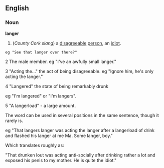 ==English==
===Noun===
'''langer'''
#(''County Cork slang'') a [[disagreeable]] [[person]], an [[idiot]].
 eg "See that langer over there?"

2 The male member.
eg "I've an awfully small langer."

3 "Acting the..." the act of being disagreeable.
eg "Ignore him, he's only acting the langer."

4 "Langered" the state of being remarkably drunk

eg "I'm langered" or "I'm langers". 

5 "A langerload" - a large amount.

The word can be used in several positions in the same sentence, though it rarely is.

eg "That langers langer was acting the langer after a langerload of drink and flashed his langer at me Ma. Some langer, boy."

Which translates roughly as:

"That drunken lout was acting anti-socially after drinking rather a lot and exposed his penis to my mother. He is quite the idiot."